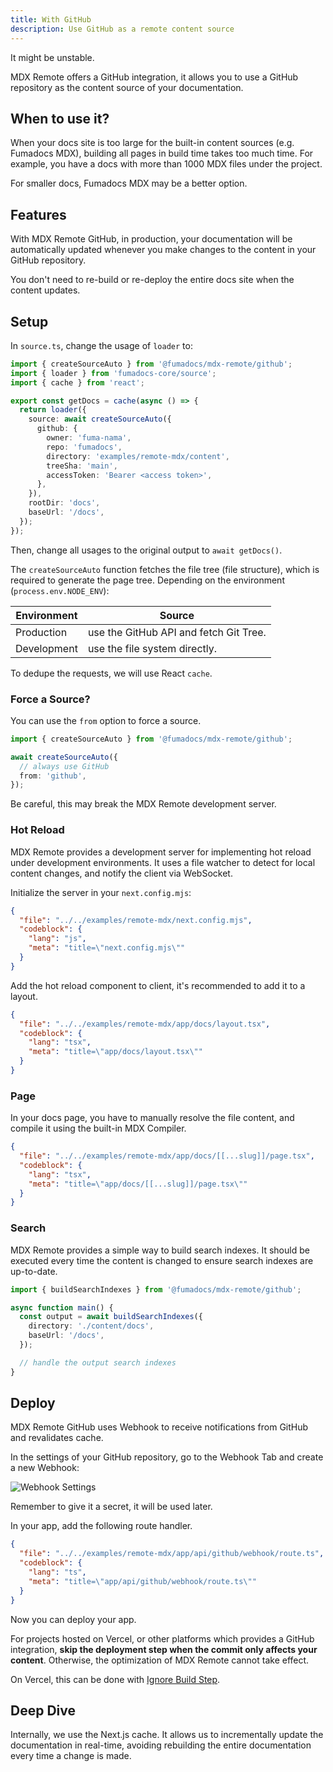 ```yaml
---
title: With GitHub
description: Use GitHub as a remote content source
---
```


<Callout type="warn" title="Experimental">
  It might be unstable.
</Callout>

MDX Remote offers a GitHub integration, it allows you to use a
GitHub repository as the content source of your documentation.

## When to use it?

When your docs site is too large for the built-in content sources (e.g. Fumadocs MDX), building all pages in build time takes too much time.
For example, you have a docs with more than 1000 MDX files under the project.

For smaller docs, Fumadocs MDX may be a better option.

## Features

With MDX Remote GitHub, in production, your documentation will be automatically updated
whenever you make changes to the content in your GitHub repository.

You don't need to re-build or re-deploy the entire docs site when the content updates.

## Setup

In `source.ts`, change the usage of `loader` to:

```ts
import { createSourceAuto } from '@fumadocs/mdx-remote/github';
import { loader } from 'fumadocs-core/source';
import { cache } from 'react';

export const getDocs = cache(async () => {
  return loader({
    source: await createSourceAuto({
      github: {
        owner: 'fuma-nama',
        repo: 'fumadocs',
        directory: 'examples/remote-mdx/content',
        treeSha: 'main',
        accessToken: 'Bearer <access token>',
      },
    }),
    rootDir: 'docs',
    baseUrl: '/docs',
  });
});
```

Then, change all usages to the original output to `await getDocs()`.

The `createSourceAuto` function fetches the file tree (file structure), which is required to generate the page tree.
Depending on the environment (`process.env.NODE_ENV`):

| Environment | Source                                 |
| ----------- | -------------------------------------- |
| Production  | use the GitHub API and fetch Git Tree. |
| Development | use the file system directly.          |

To dedupe the requests, we will use React `cache`.

### Force a Source?

You can use the `from` option to force a source.

```ts
import { createSourceAuto } from '@fumadocs/mdx-remote/github';

await createSourceAuto({
  // always use GitHub
  from: 'github',
});
```

Be careful, this may break the MDX Remote development server.

### Hot Reload

MDX Remote provides a development server for implementing hot reload under development environments.
It uses a file watcher to detect for local content changes, and notify the client via WebSocket.

Initialize the server in your `next.config.mjs`:

```json doc-gen:file
{
  "file": "../../examples/remote-mdx/next.config.mjs",
  "codeblock": {
    "lang": "js",
    "meta": "title=\"next.config.mjs\""
  }
}
```

Add the hot reload component to client, it's recommended to add it to a layout.

```json doc-gen:file
{
  "file": "../../examples/remote-mdx/app/docs/layout.tsx",
  "codeblock": {
    "lang": "tsx",
    "meta": "title=\"app/docs/layout.tsx\""
  }
}
```

### Page

In your docs page, you have to manually resolve the file content, and compile it using the built-in MDX Compiler.

```json doc-gen:file
{
  "file": "../../examples/remote-mdx/app/docs/[[...slug]]/page.tsx",
  "codeblock": {
    "lang": "tsx",
    "meta": "title=\"app/docs/[[...slug]]/page.tsx\""
  }
}
```

### Search

MDX Remote provides a simple way to build search indexes.
It should be executed every time the content is changed to ensure search indexes are up-to-date.

```ts
import { buildSearchIndexes } from '@fumadocs/mdx-remote/github';

async function main() {
  const output = await buildSearchIndexes({
    directory: './content/docs',
    baseUrl: '/docs',
  });

  // handle the output search indexes
}
```

## Deploy

MDX Remote GitHub uses Webhook to receive notifications from GitHub and revalidates cache.

In the settings of your GitHub repository, go to the Webhook Tab and create a new Webhook:

![Webhook Settings](/docs/webhook.png)

Remember to give it a secret, it will be used later.

In your app, add the following route handler.

```json doc-gen:file
{
  "file": "../../examples/remote-mdx/app/api/github/webhook/route.ts",
  "codeblock": {
    "lang": "ts",
    "meta": "title=\"app/api/github/webhook/route.ts\""
  }
}
```

Now you can deploy your app.

For projects hosted on Vercel, or other platforms which provides a GitHub integration, **skip the deployment step when the commit only affects your content**.
Otherwise, the optimization of MDX Remote cannot take effect.

On Vercel, this can be done with [Ignore Build Step](https://vercel.com/docs/projects/overview#ignored-build-step).

## Deep Dive

Internally, we use the Next.js cache. It allows us to incrementally update the
documentation in real-time, avoiding rebuilding the entire documentation every
time a change is made.
